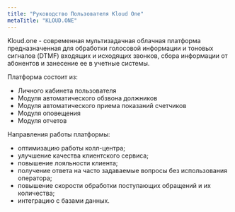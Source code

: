 ```yaml
---
title: "Руководство Пользователя Kloud One"
metaTitle: "KLOUD.ONE"
---
```


Kloud.one - современная мультизадачная облачная платформа предназначенная для обработки голосовой информации и тоновых сигналов (DTMF) входящих и исходящих звонков, сбора информации от абонентов и занесение ее в учетные системы.

Платформа состоит из:

- Личного кабинета пользователя
- Модуля автоматического обзвона должников
- Модуля автоматического приема показаний счетчиков
- Модуля оповещения
- Модуля отчетов

Направления работы платформы:

- оптимизацию работы колл-центра;
- улучшение качества клиентского сервиса;
- повышение лояльности клиента;
- получение ответа на часто задаваемые вопросы без использования оператора;
- повышение скорости обработки поступающих обращений и их количества;
- интеграцию с базами данных.